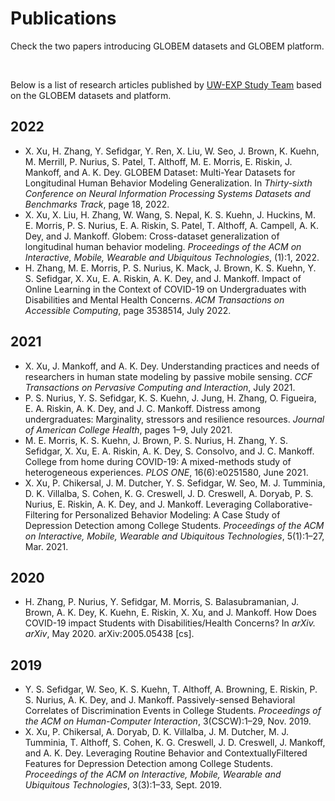 
# Publications

Check the two papers introducing GLOBEM datasets and GLOBEM platform.

<br/>

<PaperButtons/>

Below is a list of research articles published by [UW-EXP Study Team](/team) based on the GLOBEM datasets and platform.

## 2022

- X. Xu, H. Zhang, Y. Sefidgar, Y. Ren, X. Liu, W. Seo, J. Brown, K. Kuehn, M. Merrill, P. Nurius, S. Patel, T. Althoff, M. E. Morris, E. Riskin, J. Mankoff, and A. K. Dey. GLOBEM Dataset: Multi-Year Datasets for Longitudinal Human Behavior Modeling Generalization. In *Thirty-sixth Conference on Neural Information Processing Systems Datasets and Benchmarks Track*, page 18, 2022.
- X. Xu, X. Liu, H. Zhang, W. Wang, S. Nepal, K. S. Kuehn, J. Huckins, M. E. Morris, P. S. Nurius, E. A. Riskin, S. Patel, T. Althoff, A. Campell, A. K. Dey, and J. Mankoff. Globem: Cross-dataset generalization of longitudinal human behavior modeling. *Proceedings of the ACM on Interactive, Mobile, Wearable and Ubiquitous Technologies*, (1):1, 2022.
- H. Zhang, M. E. Morris, P. S. Nurius, K. Mack, J. Brown, K. S. Kuehn, Y. S. Sefidgar, X. Xu, E. A. Riskin, A. K. Dey, and J. Mankoff. Impact of Online Learning in the Context of COVID-19 on Undergraduates with Disabilities and Mental Health Concerns. *ACM Transactions on Accessible Computing*, page 3538514, July 2022.

## 2021

- X. Xu, J. Mankoff, and A. K. Dey. Understanding practices and needs of researchers in human state modeling by passive mobile sensing. *CCF Transactions on Pervasive Computing and Interaction*, July 2021.
- P. S. Nurius, Y. S. Sefidgar, K. S. Kuehn, J. Jung, H. Zhang, O. Figueira, E. A. Riskin, A. K. Dey, and J. C. Mankoff. Distress among undergraduates: Marginality, stressors and resilience resources. *Journal of American College Health*, pages 1–9, July 2021.
- M. E. Morris, K. S. Kuehn, J. Brown, P. S. Nurius, H. Zhang, Y. S. Sefidgar, X. Xu, E. A. Riskin, A. K. Dey, S. Consolvo, and J. C. Mankoff. College from home during COVID-19: A mixed-methods study of heterogeneous experiences. *PLOS ONE*, 16(6):e0251580, June 2021.
- X. Xu, P. Chikersal, J. M. Dutcher, Y. S. Sefidgar, W. Seo, M. J. Tumminia, D. K. Villalba, S. Cohen, K. G. Creswell, J. D. Creswell, A. Doryab, P. S. Nurius, E. Riskin, A. K. Dey, and J. Mankoff. Leveraging Collaborative-Filtering for Personalized Behavior Modeling: A Case Study of Depression Detection among College Students. *Proceedings of the ACM on Interactive, Mobile, Wearable and Ubiquitous Technologies*, 5(1):1–27, Mar. 2021.

## 2020

- H. Zhang, P. Nurius, Y. Sefidgar, M. Morris, S. Balasubramanian, J. Brown, A. K. Dey, K. Kuehn, E. Riskin, X. Xu, and J. Mankoff. How Does COVID-19 impact Students with Disabilities/Health Concerns? In *arXiv. arXiv*, May 2020. arXiv:2005.05438 [cs].

## 2019

- Y. S. Sefidgar, W. Seo, K. S. Kuehn, T. Althoff, A. Browning, E. Riskin, P. S. Nurius, A. K. Dey, and J. Mankoff. Passively-sensed Behavioral Correlates of Discrimination Events in College Students. *Proceedings of the ACM on Human-Computer Interaction*, 3(CSCW):1–29, Nov. 2019.
- X. Xu, P. Chikersal, A. Doryab, D. K. Villalba, J. M. Dutcher, M. J. Tumminia, T. Althoff, S. Cohen, K. G. Creswell, J. D. Creswell, J. Mankoff, and A. K. Dey. Leveraging Routine Behavior and ContextuallyFiltered Features for Depression Detection among College Students. *Proceedings of the ACM on Interactive, Mobile, Wearable and Ubiquitous Technologies*, 3(3):1–33, Sept. 2019.




